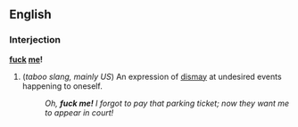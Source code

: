 ==English==
===Interjection===
'''[[fuck]] [[me]]!'''

#(''taboo slang, mainly US'') An expression of [[dismay]] at undesired events happening to oneself.
#:''Oh, '''fuck me!'''  I forgot to pay that parking ticket; now they want me to appear in court!''